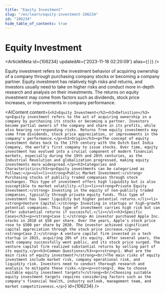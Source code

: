 ```yaml
---
title: "Equity Investment"
slug: "/en/learn/equity-investment-106234"
id: "106234"
hide_table_of_contents: true
---
```



# Equity Investment

<ArticleMeta id={106234} updatedAt={'2023-11-16 02:20:09'} alias={`[]`} />
<div className='border-solid border-b border-t-0 my-4 border-[var(--ifm-color-gray-300)]' />

Equity investment refers to the investment behavior of acquiring ownership of a company through purchasing company stocks or becoming a company partner. Equity investment has relatively high risks and returns, and investors usually need to take on higher risks and conduct more in-depth research and analysis on their investments. The returns on equity investment may come from factors such as dividends, stock price increases, or improvements in company performance.

<AIContent content={`<h2>Equity Investment</h2><h3>Definition</h3><p>Equity investment refers to the act of acquiring ownership in a company by purchasing its stocks or becoming a partner. Investors become partial owners of the company and share in its profits, while also bearing corresponding risks. Returns from equity investments may come from dividends, stock price appreciation, or improvements in the company's performance.</p><h3>Origin</h3><p>The concept of equity investment dates back to the 17th century with the Dutch East India Company, the world's first company to issue stocks. Over time, equity investment has evolved into a crucial component of modern financial markets, especially during the 19th and 20th centuries, as the Industrial Revolution and globalization progressed, making equity investments more widespread.</p><h3>Categories and Characteristics</h3><p>Equity investments can be categorized as follows:</p><ul><li><strong>Public Market Investment:</strong> Purchasing stocks of publicly traded companies through stock exchanges. This type of investment offers high liquidity but is also susceptible to market volatility.</li><li><strong>Private Equity Investment:</strong> Investing in the equity of non-publicly traded companies, typically through private equity funds. This type of investment has lower liquidity but higher potential returns.</li><li><strong>Venture Capital:</strong> Investing in startups or high-growth potential companies. This type of investment carries high risk but can offer substantial returns if successful.</li></ul><h3>Specific Cases</h3><p><strong>Case 1:</strong> An investor purchased Apple Inc. stocks in 2010 at $50 per share. Over the years, Apple's stock price rose to $500 per share by 2020. The investor achieved significant capital appreciation through the stock price increase.</p><p><strong>Case 2:</strong> A venture capital firm invested in a tech startup in 2015, acquiring 20% of its equity. After several years, the tech company successfully went public, and its stock price surged. The venture capital firm realized substantial returns by selling part of its equity.</p><h3>Common Questions</h3><p><strong>1. What are the main risks of equity investment?</strong><br/>The main risks of equity investment include market risk, company operational risk, and liquidity risk. Investors need to conduct thorough research and analysis to mitigate these risks.</p><p><strong>2. How to choose suitable equity investment targets?</strong><br/>Choosing suitable equity investment targets requires considering factors such as the company's financial health, industry outlook, management team, and market competitiveness.</p>`} id={106234} />
